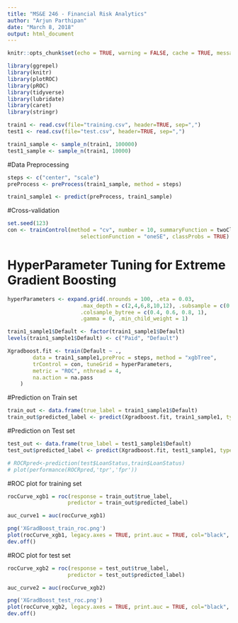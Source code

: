 ```yaml
---
title: "MS&E 246 - Financial Risk Analytics"
author: "Arjun Parthipan"
date: "March 8, 2018"
output: html_document
---
```


```r
knitr::opts_chunk$set(echo = TRUE, warning = FALSE, cache = TRUE, message = FALSE, eval = TRUE)
```


```r
library(ggrepel)
library(knitr)
library(plotROC)
library(pROC)
library(tidyverse)
library(lubridate)
library(caret)
library(stringr)
```

```r
train1 <- read.csv(file="training.csv", header=TRUE, sep=",")
test1 <- read.csv(file="test.csv", header=TRUE, sep=",")
```

```r
train1_sample <- sample_n(train1, 100000)
test1_sample <- sample_n(train1, 10000)
```

#Data Preprocessing
```r
steps <- c("center", "scale")
preProcess <- preProcess(train1_sample, method = steps)

train1_sample1 <- predict(preProcess, train1_sample)
```

#Cross-validation
```r

set.seed(123)
con <- trainControl(method = "cv", number = 10, summaryFunction = twoClassSummary, 
                       selectionFunction = "oneSE", classProbs = TRUE)
```
# HyperParameter Tuning for Extreme Gradient Boosting
```r
hyperParameters <- expand.grid(.nrounds = 100, .eta = 0.03,
                       .max_depth = c(2,4,6,8,10,12), .subsample = c(0.5, 0.75, 1), 
                       .colsample_bytree = c(0.4, 0.6, 0.8, 1),
                       .gamma = 0, .min_child_weight = 1)

train1_sample1$Default <- factor(train1_sample1$Default)
levels(train1_sample1$Default) <- c("Paid", "Default")

Xgradboost.fit <- train(Default ~ .,
        data = train1_sample1,preProc = steps, method = "xgbTree",
        trControl = con, tuneGrid = hyperParameters,
        metric = "ROC", nthread = 4,
        na.action = na.pass
    )
```

#Prediction on Train set

```r
train_out <- data.frame(true_label = train1_sample1$Default)
train_out$predicted_label <- predict(Xgradboost.fit, train1_sample1, type = "prob")[,"Default"]
```

#Prediction on Test set

```r
test_out <- data.frame(true_label = test1_sample1$Default)
test_out$predicted_label <- predict(Xgradboost.fit, test1_sample1, type = "prob")[,"Default"]
```

```r
# ROCRpred<-prediction(test$LoanStatus,train$LoanStatus)
# plot(performance(ROCRpred,'tpr','fpr'))
```

#ROC plot for training set

```r
rocCurve_xgb1 = roc(response = train_out$true_label,
                   predictor = train_out$predicted_label)

auc_curve1 = auc(rocCurve_xgb1)

png('XGradBoost_train_roc.png')
plot(rocCurve_xgb1, legacy.axes = TRUE, print.auc = TRUE, col="black", main="ROC- Extreme Gradient Boosting - Training set")
dev.off()
```

#ROC plot for test set

```r
rocCurve_xgb2 = roc(response = test_out$true_label,
                   predictor = test_out$predicted_label)

auc_curve2 = auc(rocCurve_xgb2)

png('XGradBoost_test_roc.png')
plot(rocCurve_xgb2, legacy.axes = TRUE, print.auc = TRUE, col="black", main="ROC- Extreme Gradient Boosting - Test set")
dev.off()
```

